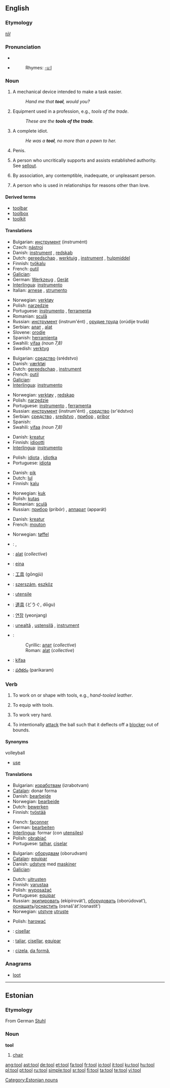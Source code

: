 ==English==

===Etymology===
{{OE.}} ''[[tōl]]''

===Pronunciation===
*{{IPA|/tuːl/}}
*{{audio|en-us-tool.ogg|Audio (US)}}
*:Rhymes: [[Rhymes:English:-uːl|-uːl]]

===Noun===
{{en-noun}}
{{wikipedia}}

# A mechanical device intended to make a task easier.
#:''Hand me that '''tool''', would you?''
# Equipment used in a profession, e.g., ''tools of the trade''.
#:''These are the '''tools of the trade'''.'' <!--not used outside this phrase!-->
# {{slang}} A complete idiot.
#:''He was a '''tool''', no more than a pawn to her.''
# {{slang}} Penis.
# {{slang}} A person who uncritically supports and assists established authority. See [[sellout]].
# {{slang}} By association, any contemptible, inadequate, or unpleasant person.
# {{slang}} A person who is used in relationships for reasons other than love.

====Derived terms====
*[[toolbar]]
*[[toolbox]]
*[[toolkit]]

====Translations====
{{trans-top|mechanical device intended to make a task easier}}
*Bulgarian: [[инструмент]] (instrumént) {{m}}
*Czech: [[nástroj]] {{m}}
*Danish: [[instrument]] {{n}}, [[redskab]] {{n}}
*Dutch: [[gereedschap]] {{n}}, [[werktuig]] {{n}}, [[instrument]] {{n}}, [[hulpmiddel]] {{n}}
*Finnish: [[työkalu]]
*French: [[outil]] {{m}}
*[[Galician]]: {{t|gl|ferramenta}} {{f}}
*German: [[Werkzeug]] {{n}}, [[Gerät]] {{n}}
*[[Interlingua]]: [[instrumento]]
*Italian: [[arnese]] {{m}}, [[strumento]] {{m}}
{{trans-mid}}
*Norwegian: [[verktøy]] {{n}}
*Polish: [[narzędzie]] {{n}}
*Portuguese: [[instrumento]] {{m}}, [[ferramenta]] {{f}}
*Romanian: [[sculă]] {{f}}
*Russian: [[инструмент]] (instrum'ént) {{m}}, [[орудие труда]] (orúdije trudá) {{n}}
*Serbian: [[алат]] {{m}}, [[alat]] {{m}}
*Slovene: [[orodje]] {{n}}
*Spanish: [[herramienta]] {{f}}
*Swahili: [[vifaa]] {{p}} ''(noun 7,8)''
*Swedish: [[verktyg]]
{{trans-bottom}}

{{trans-top|equipment used in a profession}}
*Bulgarian: [[средство]] (srédstvo) {{n}}
*Danish: [[værktøj]] {{n}}
*Dutch: [[gereedschap]] {{n}}, [[instrument]] {{n}}
*French: [[outil]] {{m}}
*[[Galician]]: {{t|gl|ferramenta}} {{f}}
*[[Interlingua]]: [[instrumento]]
{{trans-mid}}
*Norwegian: [[verktøy]] {{n}}, [[redskap]] {{n}}
*Polish: [[narzędzie]] {{n}}
*Portuguese: [[instrumento]] {{m}}, [[ferramenta]] {{f}}
*Russian: [[инструмент]] (instrum'ént) {{m}}, [[средство]] (sr'édstvo) {{n}}
*Serbian: [[средство]] {{n}}, [[sredstvo]] {{n}}, [[прибор]] {{m}}, [[pribor]] {{m}}
*Spanish: {{t|es|herramienta}} {{f}}
*Swahili: [[vifaa]] {{p}} ''(noun 7,8)''
{{trans-bottom}}

{{trans-top|complete idiot}}
*Danish: [[kreatur]] {{n}}
*Finnish: [[idiootti]]
*[[Interlingua]]: [[instrumento]]
{{trans-mid}}
*Polish: [[idiota]] {{m}}, [[idiotka]] {{f}}
*Portuguese: [[idiota]] {{m}}
{{trans-bottom}}

{{trans-top|penis}}
*Danish: [[pik]] {{n}}
*Dutch: [[lul]] {{n}}
*Finnish: [[kalu]]
{{trans-mid}}
*Norwegian: [[kuk]] {{m}}
*Polish: [[kutas]] {{m}}
*Romanian: [[sculă]] {{f}}
*Russian: [[прибор]] (pribór) {{m}}, [[аппарат]] (apparát) {{m}}
{{trans-bottom}}

{{trans-top|person who uncritically supports and assists established authority}}
*Danish: [[kreatur]] {{n}}
*French: [[mouton]] {{m}}
{{trans-mid}}
{{trans-bottom}}

{{trans-top|A person who is used in relationships}}
*Norwegian: [[tøffel]] {{m}}
{{trans-bottom}}

{{checktrans}}
{{trans-top|Translations to be checked}}
*{{ttbc|Arabic}}: {{ARchar|[[اداة]]}} {{IPAchar|(’adá:)}} {{f}}, {{ARchar|[[الة|آلَة]]}} {{IPAchar|(’á:la)}} {{f}}
*{{ttbc|Bosnian}}: [[alat#Bosnian|alat]] {{m}} (''collective'')
*{{ttbc|Catalan}}: [[eina]] {{f}}
*{{ttbc|Chinese}}: [[工具]] (gōngjù)
*{{ttbc|Hungarian}}: [[szerszám]], [[eszköz]]
*{{ttbc|Interlingua}}: [[utensile]]
*{{ttbc|Japanese}}: [[道具]] (どうぐ, dōgu)
*{{ttbc|Korean}}: [[연장]] (yeonjang)
{{trans-mid}}
*{{ttbc|Romanian}}: [[unealtă]] {{f}}, [[ustensilă]] {{f}}, [[instrument]] {{n}}
*{{ttbc|Serbian}}:
*:Cyrillic: [[алат#Serbian|алат]] {{m}} (''collective'')
*:Roman: [[alat#Serbian|alat]] {{m}} (''collective'')
*{{ttbc|Swahili}}: [[kifaa]]
*{{ttbc|Telugu}}: [[పరికరం]] (parikaram)
{{trans-bottom}}

===Verb===
{{en-verb}}

# {{transitive}} To work on or shape with tools, e.g., ''hand-tooled leather''.
# {{transitive}} To equip with tools.
# {{transitive}} To work very hard.
# {{transitive}} {{context|volleyball}} To intentionally [[attack]] the ball such that it deflects off a [[blocker]] out of bounds.

====Synonyms====
;volleyball
* [[use]]

====Translations====
{{trans-top|to work on or shape with tools}}
*Bulgarian: [[изработвам]] (izrabotvam)
*[[Catalan]]: donar forma
*Danish: [[bearbejde]]
*Norwegian: [[bearbeide]]
*Dutch: [[bewerken]]
*Finnish: [[työstää]]
{{trans-mid}}
*French: [[façonner]]
*German: [[bearbeiten]]
*[[Interlingua]]: formar (con [[utensile]]s)
*Polish: [[obrabiać]]
*Portuguese: [[talhar]], [[ciselar]]
{{trans-bottom}}

{{trans-top|to equip with tools}}
*Bulgarian: [[оборудвам]] (oborudvam)
*[[Catalan]]: [[equipar]]
*Danish: [[udstyre]] med [[maskine]]r
*[[Galician]]: {{t|gl|equipar}} {{f}}
{{trans-mid}}
*Dutch: [[uitrusten]]
*Finnish: [[varustaa]]
*Polish: [[wyposażać]]
*Portuguese: [[equipar]]
*Russian: [[экипировать]] (ekipírovát’), [[оборудовать]] (oborúdovat’), [[оснащать]]/[[оснастить]] (osnaš'át'/osnastít')
*Norwegian: [[utstyre]] [[utruste]]
{{trans-bottom}}

{{trans-top|to work very hard}}
*Polish: [[harować]]
{{trans-mid}}
{{trans-bottom}}

{{trans-top|volleyball}}
{{trans-mid}}
{{trans-bottom}}

{{checktrans}}
{{trans-top|Translations to be checked}}
*{{ttbc|Catalan}}: [[cisellar]]
*{{ttbc|Interlingua}}: [[taliar]], [[cisellar]], [[equipar]]
{{trans-mid}}
*{{ttbc|Romanian}}: [[cizela]], [[da formă]],
{{trans-bottom}}

===Anagrams===
*[[loot]]
----

==Estonian==

===Etymology===
From German [[Stuhl]]

===Noun===
'''tool'''

# [[chair]]

[[Category:Estonian nouns]]

[[ang:tool]]
[[ast:tool]]
[[de:tool]]
[[et:tool]]
[[fa:tool]]
[[fr:tool]]
[[io:tool]]
[[it:tool]]
[[ku:tool]]
[[hu:tool]]
[[pl:tool]]
[[pt:tool]]
[[ru:tool]]
[[simple:tool]]
[[sr:tool]]
[[fi:tool]]
[[ta:tool]]
[[te:tool]]
[[vi:tool]]